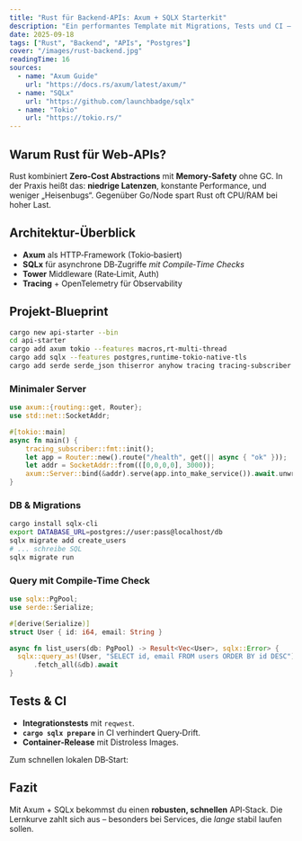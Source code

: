 ```yaml
---
title: "Rust für Backend-APIs: Axum + SQLX Starterkit"
description: "Ein performantes Template mit Migrations, Tests und CI – produktionsreif von Tag 1."
date: 2025-09-18
tags: ["Rust", "Backend", "APIs", "Postgres"]
cover: "/images/rust-backend.jpg"
readingTime: 16
sources:
  - name: "Axum Guide"
    url: "https://docs.rs/axum/latest/axum/"
  - name: "SQLx"
    url: "https://github.com/launchbadge/sqlx"
  - name: "Tokio"
    url: "https://tokio.rs/"
---
```


## Warum Rust für Web-APIs?
Rust kombiniert **Zero‑Cost Abstractions** mit **Memory‑Safety** ohne GC. In der Praxis heißt das: **niedrige Latenzen**, konstante Performance, und weniger „Heisenbugs“. Gegenüber Go/Node spart Rust oft CPU/RAM bei hoher Last.

<AmazonBox title="Rust in Action (Buch, praxisnah)" asin="1617294551" price="€ 44,90" rating={4.5} />

## Architektur-Überblick
- **Axum** als HTTP‑Framework (Tokio‑basiert)  
- **SQLx** für asynchrone DB‑Zugriffe *mit Compile‑Time Checks*  
- **Tower** Middleware (Rate‑Limit, Auth)  
- **Tracing** + OpenTelemetry für Observability

## Projekt-Blueprint
```bash
cargo new api-starter --bin
cd api-starter
cargo add axum tokio --features macros,rt-multi-thread
cargo add sqlx --features postgres,runtime-tokio-native-tls
cargo add serde serde_json thiserror anyhow tracing tracing-subscriber
```

### Minimaler Server
```rust
use axum::{routing::get, Router};
use std::net::SocketAddr;

#[tokio::main]
async fn main() {
    tracing_subscriber::fmt::init();
    let app = Router::new().route("/health", get(|| async { "ok" }));
    let addr = SocketAddr::from(([0,0,0,0], 3000));
    axum::Server::bind(&addr).serve(app.into_make_service()).await.unwrap();
}
```

### DB & Migrations
```bash
cargo install sqlx-cli
export DATABASE_URL=postgres://user:pass@localhost/db
sqlx migrate add create_users
# ... schreibe SQL
sqlx migrate run
```

### Query mit Compile-Time Check
```rust
use sqlx::PgPool;
use serde::Serialize;

#[derive(Serialize)]
struct User { id: i64, email: String }

async fn list_users(db: PgPool) -> Result<Vec<User>, sqlx::Error> {
  sqlx::query_as!(User, "SELECT id, email FROM users ORDER BY id DESC")
      .fetch_all(&db).await
}
```

## Tests & CI
- **Integrationstests** mit `reqwest`.  
- **`cargo sqlx prepare`** in CI verhindert Query‑Drift.  
- **Container‑Release** mit Distroless Images.

Zum schnellen lokalen DB‑Start:
<AmazonBox title="Raspberry Pi 5 als Test-DB-Server (Postgres leichtgewichtig)" asin="B0CHYH9GMB" />

## Fazit
Mit Axum + SQLx bekommst du einen **robusten, schnellen** API‑Stack. Die Lernkurve zahlt sich aus – besonders bei Services, die *lange* stabil laufen sollen.
